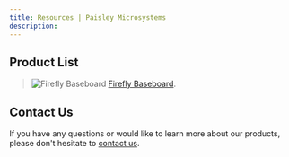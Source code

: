 ```yaml
---
title: Resources | Paisley Microsystems 
description: 
---
```




## Product List

> ![Firefly Baseboard](/firefly/firefly-full.jpg)
> [Firefly Baseboard](https://docs.paisleymicro.com/firefly/downloads).


## Contact Us

If you have any questions or would like to learn more about our products, please don't hesitate to [contact us](mailto:contact@paisleymicro.com).
